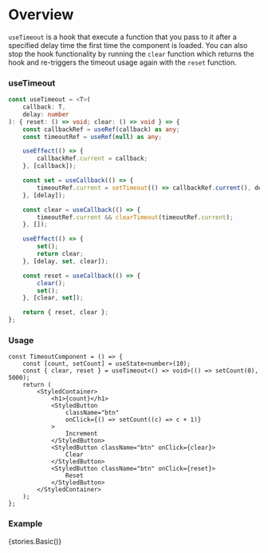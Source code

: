 
<Meta title="Hooks/Docs/useTimeout" component={TimeoutComponent} />

# Overview

`useTimeout` is a hook that execute a function that you pass to it after a specified delay time the first time the component is loaded. You can also stop the hook functionality by running the `clear` function which returns the hook and re-triggers the timeout usage again with the `reset` function.

### useTimeout

```ts
const useTimeout = <T>(
    callback: T,
    delay: number
): { reset: () => void; clear: () => void } => {
    const callbackRef = useRef(callback) as any;
    const timeoutRef = useRef(null) as any;

    useEffect(() => {
        callbackRef.current = callback;
    }, [callback]);

    const set = useCallback(() => {
        timeoutRef.current = setTimeout(() => callbackRef.current(), delay);
    }, [delay]);

    const clear = useCallback(() => {
        timeoutRef.current && clearTimeout(timeoutRef.current);
    }, []);

    useEffect(() => {
        set();
        return clear;
    }, [delay, set, clear]);

    const reset = useCallback(() => {
        clear();
        set();
    }, [clear, set]);

    return { reset, clear };
};
```

### Usage

```tsx
const TimeoutComponent = () => {
    const [count, setCount] = useState<number>(10);
    const { clear, reset } = useTimeout<() => void>(() => setCount(0), 5000);
    return (
        <StyledContainer>
            <h1>{count}</h1>
            <StyledButton
                className="btn"
                onClick={() => setCount((c) => c + 1)}
            >
                Increment
            </StyledButton>
            <StyledButton className="btn" onClick={clear}>
                Clear
            </StyledButton>
            <StyledButton className="btn" onClick={reset}>
                Reset
            </StyledButton>
        </StyledContainer>
    );
};
```

### Example

<Preview>
    <Story name="useTimeout">{stories.Basic()}</Story>
</Preview>
